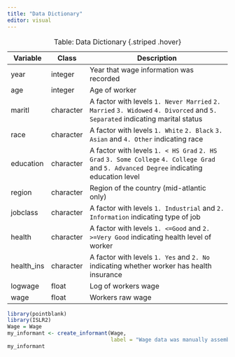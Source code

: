 ```yaml
---
title: "Data Dictionary"
editor: visual
---
```


| Variable   | Class     | Description                                                                                                                              |
|------------|-----------|------------------------------------------------------------------------------------------------------------------------------------------|
| year       | integer   | Year that wage information was recorded                                                                                                  |
| age        | integer   | Age of worker                                                                                                                            |
| maritl     | character | A factor with levels `1. Never Married` `2. Married` `3. Widowed` `4. Divorced` and `5. Separated` indicating marital status             |
| race       | character | A factor with levels `1. White` `2. Black` `3. Asian` and `4. Other` indicating race                                                     |
| education  | character | A factor with levels `1. < HS Grad` `2. HS Grad` `3. Some College` `4. College Grad` and `5. Advanced Degree` indicating education level |
| region     | character | Region of the country (mid-atlantic only)                                                                                                |
| jobclass   | character | A factor with levels `1. Industrial` and `2. Information` indicating type of job                                                         |
| health     | character | A factor with levels `1. <=Good` and `2. >=Very Good` indicating health level of worker                                                  |
| health_ins | character | A factor with levels `1. Yes` and `2. No` indicating whether worker has health insurance                                                 |
| logwage    | float     | Log of workers wage                                                                                                                      |
| wage       | float     | Workers raw wage                                                                                                                         |

: Table: Data Dictionary {.striped .hover}

```r
library(pointblank)
library(ISLR2)
Wage = Wage
my_informant <- create_informant(Wage,
                                 label = "Wage data was manually assembled by Steve Miller")
my_informant
```
